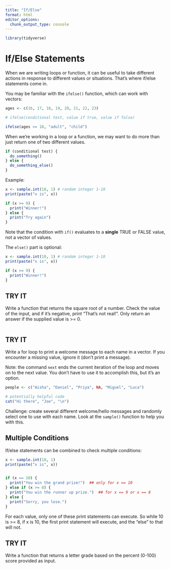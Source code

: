 ```yaml
---
title: "If/Else"
format: html
editor_options: 
  chunk_output_type: console
---
```



```r
library(tidyverse)
```


# If/Else Statements

When we are writing loops or function, it can be useful to take different actions in response to different values or situations.  That's where if/else statements come in.  

You may be familiar with the `ifelse()` function, which can work with vectors:

```r
ages <- c(16, 17, 18, 19, 20, 21, 22, 23)

# ifelse(conditional test, value if true, value if false)

ifelse(ages >= 18, "adult", "child")
```

When we're working in a loop or a function, we may want to do more than just return one of two different values.  

```r
if (conditional test) {
  do_something()
} else {
  do_something_else()
}
```

Example:

```r
x <- sample.int(10, 1) # random integer 1-10
print(paste("x is", x))

if (x >= 9) {
  print("Winner!")
} else {
  print("Try again")
}
```

Note that the condition with `if()` evaluates to a **single** TRUE or FALSE value, not a vector of values.

The `else()` part is optional:

```r
x <- sample.int(10, 1) # random integer 1-10
print(paste("x is", x))

if (x >= 9) {
  print("Winner!")
}
```


## TRY IT

Write a function that returns the square root of a number.  Check the value of the input, and if it's negative, print "That's not real!".  Only return an answer if the supplied value is >= 0.

```r

```


## TRY IT

Write a for loop to print a welcome message to each name in a vector.  If you encounter a missing value, ignore it (don't print a message).

Note: the command `next` ends the current iteration of the loop and moves on to the next value.  You don't have to use it to accomplish this, but it's an option.

```r
people <- c("Aisha", "Daniel", "Priya", NA, "Miguel", "Luca")

# potentially helpful code
cat("Hi there", "Joe", "\n")  


```

Challenge: create several different welcome/hello messages and randomly select one to use with each name.  Look at the `sample()` function to help you with this.


## Multiple Conditions

If/else statements can be combined to check multiple conditions:

```r
x <- sample.int(10, 1)
print(paste("x is", x))


if (x == 10) {
  print("You win the grand prize!")  ## only for x == 10
} else if (x >= 8) {
  print("You win the runner up prize.")  ## for x == 9 or x == 8
} else {
  print("Sorry, you lose.")
}
```

For each value, only one of these print statements can execute.  So while 10 is >= 8, if x is 10, the first print statement will execute, and the "else" to that will not.  


## TRY IT

Write a function that returns a letter grade based on the percent (0-100) score provided as input.

```r

```









